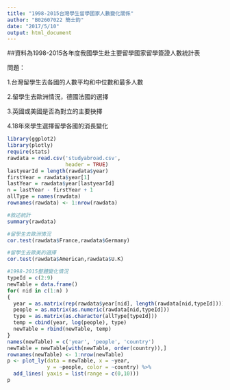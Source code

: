 ```yaml
---
title: "1998-2015台灣學生留學國家人數變化關係"
author: "B02607022 簡士鈞"
date: "2017/5/10"
output: html_document
---
```


##資料為1998-2015各年度我國學生赴主要留學國家留學簽證人數統計表


問題：

1.台灣留學生去各國的人數平均和中位數和最多人數

2.留學生去歐洲情況，德國法國的選擇

3.英國或美國是否為對立的主要抉擇

4.18年來學生選擇留學各國的消長變化

```r
library(ggplot2)
library(plotly)
require(stats)
rawdata = read.csv('studyabroad.csv',
                   header = TRUE)
lastyearId = length(rawdata$year)
firstYear = rawdata$year[1]
lastYear = rawdata$year[lastyearId]
n = lastYear - firstYear + 1
allType = names(rawdata)
rownames(rawdata) <- 1:nrow(rawdata)

#敘述統計
summary(rawdata)

#留學生去歐洲情況
cor.test(rawdata$France,rawdata$Germany)

#留學生去歐美的選擇
cor.test(rawdata$American,rawdata$U.K)

#1998-2015整體變化情況
typeId = c(2:9)
newTable = data.frame()
for( nid in c(1:n) )
{
  year = as.matrix(rep(rawdata$year[nid], length(rawdata[nid,typeId])))
  people = as.matrix(as.numeric(rawdata[nid,typeId]))
  type = as.matrix(as.character(allType[typeId]))
  temp = cbind(year, log(people), type)
  newTable = rbind(newTable, temp)
}
names(newTable) = c('year', 'people', 'country')
newTable = newTable[with(newTable, order(country)),]
rownames(newTable) <- 1:nrow(newTable)
p <- plot_ly(data = newTable, x = ~year, 
             y = ~people, color = ~country) %>%
  add_lines( yaxis = list(range = c(0,10)))
p
```
